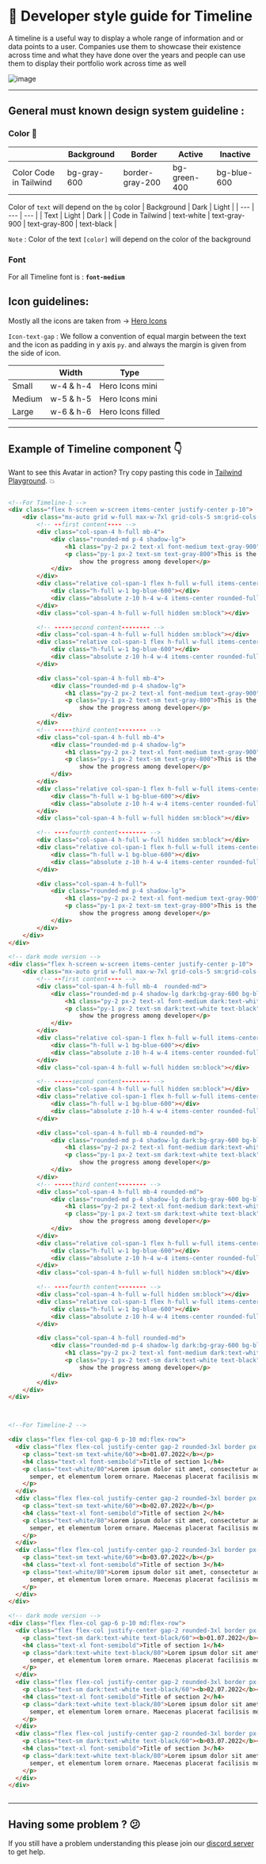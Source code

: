 
# 📒 Developer style guide for Timeline

 A timeline is a useful way to display a whole range of information and or data points to a user. Companies use them to showcase their existence across time and what they have done over the years and people can use them to display their portfolio work across time as well

![image](https://i.postimg.cc/j5ysLjnD/Screenshot-2022-12-24-at-12-40-53-PM.png)

---

## General must known design system guideline :

### Color 🎨

|  | Background | Border | Active | Inactive |
| --- | --- | --- | --- | --- |
| Color Code in Tailwind | bg-gray-600 | border-gray-200 | bg-green-400 | bg-blue-600 |
 

Color of `text` will depend on the `bg` color
| Background | Dark | Light |
| --- | --- | --- |
| Text | Light | Dark |
| Code in Tailwind | text-white | text-gray-900 | text-gray-800 | text-black |

`Note` : Color of the text `[color]` will depend on the color of the background

### Font

For all Timeline font is : **`font-medium`**

## Icon guidelines:

Mostly all the icons are taken from → [Hero Icons](https://heroicons.com/)

`Icon-text-gap` :  We follow a convention of equal margin between the text and the icon as padding in y  axis `py`. and always the margin is given from the side of icon.

|  | Width | Type |
| --- | --- | --- |
| Small | w-4 & h-4 | Hero Icons mini |
| Medium | w-5 & h-5 | Hero Icons mini |
| Large | w-6 & h-6 | Hero Icons filled |

---

## Example of Timeline component 👇

Want to see this Avatar in action? Try copy pasting this code in [Tailwind Playground](https://play.tailwindcss.com/). 💥

```html

<!--For Timeline-1 -->
<div class="flex h-screen w-screen items-center justify-center p-10">
    <div class="mx-auto grid w-full max-w-7xl grid-cols-5 sm:grid-cols-9">
        <!-- --first content---- -->
        <div class="col-span-4 h-full mb-4">
            <div class="rounded-md p-4 shadow-lg">
                <h1 class="py-2 px-2 text-xl font-medium text-gray-900">Heading 1</h1>
                <p class="py-1 px-2 text-sm text-gray-800">This is the first heading in the timeline graph we use to
                    show the progress among developer</p>
            </div>
        </div>
        <div class="relative col-span-1 flex h-full w-full items-center justify-center row-start-1  sm:col-start-5">
            <div class="h-full w-1 bg-blue-600"></div>
            <div class="absolute z-10 h-4 w-4 items-center rounded-full bg-blue-600"></div>
        </div>
        <div class="col-span-4 h-full w-full hidden sm:block"></div>

        <!-- -----second content-------- -->
        <div class="col-span-4 h-full w-full hidden sm:block"></div>
        <div class="relative col-span-1 flex h-full w-full items-center justify-center">
            <div class="h-full w-1 bg-blue-600"></div>
            <div class="absolute z-10 h-4 w-4 items-center rounded-full bg-blue-600"></div>
        </div>

        <div class="col-span-4 h-full mb-4">
            <div class="rounded-md p-4 shadow-lg">
                <h1 class="py-2 px-2 text-xl font-medium text-gray-900">Heading 2</h1>
                <p class="py-1 px-2 text-sm text-gray-800">This is the second heading in the timeline graph we use to
                    show the progress among developer</p>
            </div>
        </div>
        <!-- -----third content-------- -->
        <div class="col-span-4 h-full mb-4">
            <div class="rounded-md p-4 shadow-lg">
                <h1 class="py-2 px-2 text-xl font-medium text-gray-900">Heading 3</h1>
                <p class="py-1 px-2 text-sm text-gray-800">This is the third heading in the timeline graph we use to
                    show the progress among developer</p>
            </div>
        </div>
        <div class="relative col-span-1 flex h-full w-full items-center justify-center row-start-3 sm:col-start-5">
            <div class="h-full w-1 bg-blue-600"></div>
            <div class="absolute z-10 h-4 w-4 items-center rounded-full bg-blue-600"></div>
        </div>
        <div class="col-span-4 h-full w-full hidden sm:block"></div>

        <!-- ----fourth content-------- -->
        <div class="col-span-4 h-full w-full hidden sm:block"></div>
        <div class="relative col-span-1 flex h-full w-full items-center justify-center">
            <div class="h-full w-1 bg-blue-600"></div>
            <div class="absolute z-10 h-4 w-4 items-center rounded-full bg-blue-600"></div>
        </div>

        <div class="col-span-4 h-full">
            <div class="rounded-md p-4 shadow-lg">
                <h1 class="py-2 px-2 text-xl font-medium text-gray-900">Heading 4</h1>
                <p class="py-1 px-2 text-sm text-gray-800">This is the fourth heading in the timeline graph we use to
                    show the progress among developer</p>
            </div>
        </div>
    </div>
</div>

<!-- dark mode version -->
<div class="flex h-screen w-screen items-center justify-center p-10">
    <div class="mx-auto grid w-full max-w-7xl grid-cols-5 sm:grid-cols-9">
        <!-- --first content---- -->
        <div class="col-span-4 h-full mb-4  rounded-md">
            <div class="rounded-md p-4 shadow-lg dark:bg-gray-600 bg-blue-600">
                <h1 class="py-2 px-2 text-xl font-medium dark:text-white text-black">Heading 1</h1>
                <p class="py-1 px-2 text-sm dark:text-white text-black">This is the first heading in the timeline graph we use to
                    show the progress among developer</p>
            </div>
        </div>
        <div class="relative col-span-1 flex h-full w-full items-center justify-center row-start-1  sm:col-start-5">
            <div class="h-full w-1 bg-blue-600"></div>
            <div class="absolute z-10 h-4 w-4 items-center rounded-full bg-blue-600"></div>
        </div>
        <div class="col-span-4 h-full w-full hidden sm:block"></div>

        <!-- -----second content-------- -->
        <div class="col-span-4 h-full w-full hidden sm:block"></div>
        <div class="relative col-span-1 flex h-full w-full items-center justify-center">
            <div class="h-full w-1 bg-blue-600"></div>
            <div class="absolute z-10 h-4 w-4 items-center rounded-full bg-blue-600"></div>
        </div>

        <div class="col-span-4 h-full mb-4 rounded-md">
            <div class="rounded-md p-4 shadow-lg dark:bg-gray-600 bg-blue-600">
                <h1 class="py-2 px-2 text-xl font-medium dark:text-white text-black">Heading 2</h1>
                <p class="py-1 px-2 text-sm dark:text-white text-black">This is the second heading in the timeline graph we use to
                    show the progress among developer</p>
            </div>
        </div>
        <!-- -----third content-------- -->
        <div class="col-span-4 h-full mb-4 rounded-md">
            <div class="rounded-md p-4 shadow-lg dark:bg-gray-600 bg-blue-600">
                <h1 class="py-2 px-2 text-xl font-medium dark:text-white text-black">Heading 3</h1>
                <p class="py-1 px-2 text-sm dark:text-white text-black">This is the third heading in the timeline graph we use to
                    show the progress among developer</p>
            </div>
        </div>
        <div class="relative col-span-1 flex h-full w-full items-center justify-center row-start-3 sm:col-start-5">
            <div class="h-full w-1 bg-blue-600"></div>
            <div class="absolute z-10 h-4 w-4 items-center rounded-full bg-blue-600"></div>
        </div>
        <div class="col-span-4 h-full w-full hidden sm:block"></div>

        <!-- ----fourth content-------- -->
        <div class="col-span-4 h-full w-full hidden sm:block"></div>
        <div class="relative col-span-1 flex h-full w-full items-center justify-center">
            <div class="h-full w-1 bg-blue-600"></div>
            <div class="absolute z-10 h-4 w-4 items-center rounded-full bg-blue-600"></div>
        </div>

        <div class="col-span-4 h-full rounded-md">
            <div class="rounded-md p-4 shadow-lg dark:bg-gray-600 bg-blue-600">
                <h1 class="py-2 px-2 text-xl font-medium dark:text-white text-black">Heading 4</h1>
                <p class="py-1 px-2 text-sm dark:text-white text-black">This is the fourth heading in the timeline graph we use to
                    show the progress among developer</p>
            </div>
        </div>
    </div>
</div>



<!--For Timeline-2 -->

<div class="flex flex-col gap-6 p-10 md:flex-row">
  <div class="flex flex-col justify-center gap-2 rounded-3xl border px-6 py-6 shadow-lg bg-blue-600 text-white">
    <p class="text-sm text-white/60"><b>01.07.2022</b></p>
    <h4 class="text-xl font-semibold">Title of section 1</h4>
    <p class="text-white/80">Lorem ipsum dolor sit amet, consectetur adipiscing elit. Quisque scelerisque diam non nisi
      semper, et elementum lorem ornare. Maecenas placerat facilisis mollis. Duis sagittis ligula in sodales vehicula.
    </p>
  </div>
  <div class="flex flex-col justify-center gap-2 rounded-3xl border px-6 py-6 shadow-lg bg-blue-600 text-white">
    <p class="text-sm text-white/60"><b>02.07.2022</b></p>
    <h4 class="text-xl font-semibold">Title of section 2</h4>
    <p class="text-white/80">Lorem ipsum dolor sit amet, consectetur adipiscing elit. Quisque scelerisque diam non nisi
      semper, et elementum lorem ornare. Maecenas placerat facilisis mollis. Duis sagittis ligula in sodales vehicula.
    </p>
  </div>
  <div class="flex flex-col justify-center gap-2 rounded-3xl border px-6 py-6 shadow-lg bg-blue-600 text-white">
    <p class="text-sm text-white/60"><b>03.07.2022</b></p>
    <h4 class="text-xl font-semibold">Title of section 3</h4>
    <p class="text-white/80">Lorem ipsum dolor sit amet, consectetur adipiscing elit. Quisque scelerisque diam non nisi
      semper, et elementum lorem ornare. Maecenas placerat facilisis mollis. Duis sagittis ligula in sodales vehicula.
    </p>
  </div>
</div>

<!-- dark mode version -->
<div class="flex flex-col gap-6 p-10 md:flex-row">
  <div class="flex flex-col justify-center gap-2 rounded-3xl border px-6 py-6 shadow-lg dark:bg-gray-600 dark:text-white text-black bg-blue-600">
    <p class="text-sm dark:text-white text-black/60"><b>01.07.2022</b></p>
    <h4 class="text-xl font-semibold">Title of section 1</h4>
    <p class="dark:text-white text-black/80">Lorem ipsum dolor sit amet, consectetur adipiscing elit. Quisque scelerisque diam non nisi
      semper, et elementum lorem ornare. Maecenas placerat facilisis mollis. Duis sagittis ligula in sodales vehicula.
    </p>
  </div>
  <div class="flex flex-col justify-center gap-2 rounded-3xl border px-6 py-6 shadow-lg dark:bg-gray-600 dark:text-white text-black bg-blue-600">
    <p class="text-sm dark:text-white text-black/60"><b>02.07.2022</b></p>
    <h4 class="text-xl font-semibold">Title of section 2</h4>
    <p class="dark:text-white text-black/80">Lorem ipsum dolor sit amet, consectetur adipiscing elit. Quisque scelerisque diam non nisi
      semper, et elementum lorem ornare. Maecenas placerat facilisis mollis. Duis sagittis ligula in sodales vehicula.
    </p>
  </div>
  <div class="flex flex-col justify-center gap-2 rounded-3xl border px-6 py-6 shadow-lg dark:bg-gray-600 dark:text-white text-black bg-blue-600">
    <p class="text-sm dark:text-white text-black/60"><b>03.07.2022</b></p>
    <h4 class="text-xl font-semibold">Title of section 3</h4>
    <p class="dark:text-white text-black/80">Lorem ipsum dolor sit amet, consectetur adipiscing elit. Quisque scelerisque diam non nisi
      semper, et elementum lorem ornare. Maecenas placerat facilisis mollis. Duis sagittis ligula in sodales vehicula.
    </p>
  </div>
</div>



```

---

## Having some problem ? 😕

If you still have a problem understanding this please join our [discord server](https://discord.gg/zrVMjGW8sB) to get help.

